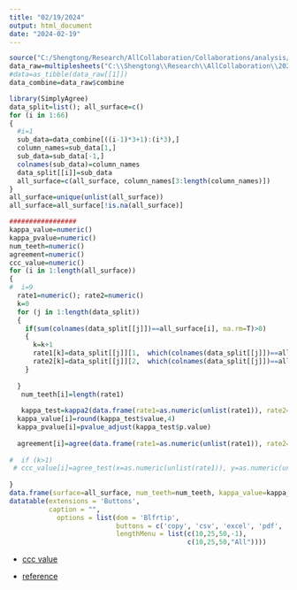 ```yaml
---
title: "02/19/2024"
output: html_document
date: "2024-02-19"
---
```



```r
source("C:/Shengtong/Research/AllCollaboration/Collaborations/analysis/Rfunctions.R")
data_raw=multiplesheets("C:\\Shengtong\\Research\\AllCollaboration\\2024\\202402\\Zaid\\Data for Kappa after intra-reader.xlsx")
#data=as_tibble(data_raw[[1]])
data_combine=data_raw$combine
```

```r
library(SimplyAgree)
data_split=list(); all_surface=c()
for (i in 1:66)
{
  #i=1
  sub_data=data_combine[((i-1)*3+1):(i*3),]
  column_names=sub_data[1,]
  sub_data=sub_data[-1,]
  colnames(sub_data)=column_names
  data_split[[i]]=sub_data
  all_surface=c(all_surface, column_names[3:length(column_names)])
}
all_surface=unique(unlist(all_surface))
all_surface=all_surface[!is.na(all_surface)]

#################
kappa_value=numeric()
kappa_pvalue=numeric()
num_teeth=numeric()
agreement=numeric()
ccc_value=numeric()
for (i in 1:length(all_surface))
{
#  i=9
  rate1=numeric(); rate2=numeric()
  k=0
  for (j in 1:length(data_split))
  {
    if(sum(colnames(data_split[[j]])==all_surface[i], na.rm=T)>0)
    {
      k=k+1
      rate1[k]=data_split[[j]][1,  which(colnames(data_split[[j]])==all_surface[i])]
      rate2[k]=data_split[[j]][2,  which(colnames(data_split[[j]])==all_surface[i])]
    }
    
  }
   num_teeth[i]=length(rate1)
  
   kappa_test=kappa2(data.frame(rate1=as.numeric(unlist(rate1)), rate2=as.numeric(unlist(rate2))))
  kappa_value[i]=round(kappa_test$value,4)
  kappa_pvalue[i]=pvalue_adjust(kappa_test$p.value) 
  
  agreement[i]=agree(data.frame(rate1=as.numeric(unlist(rate1)), rate2=as.numeric(unlist(rate2))))$value
  
#  if (k>1)
 # ccc_value[i]=agree_test(x=as.numeric(unlist(rate1)), y=as.numeric(unlist(rate2)), agree.level = 0.8)$ccc.xy[1]
  
}
data.frame(surface=all_surface, num_teeth=num_teeth, kappa_value=kappa_value, kappa_pvalue=kappa_pvalue, agreement=round(agreement,4))%>%
datatable(extensions = 'Buttons',
          caption = "", 
            options = list(dom = 'Blfrtip',
                           buttons = c('copy', 'csv', 'excel', 'pdf', 'print'),
                           lengthMenu = list(c(10,25,50,-1),
                                             c(10,25,50,"All"))))
```


* [ccc value](https://cran.r-project.org/web/packages/SimplyAgree/vignettes/agreement_analysis.html)


* [reference](https://www.andywills.info/rminr/irr.html)

